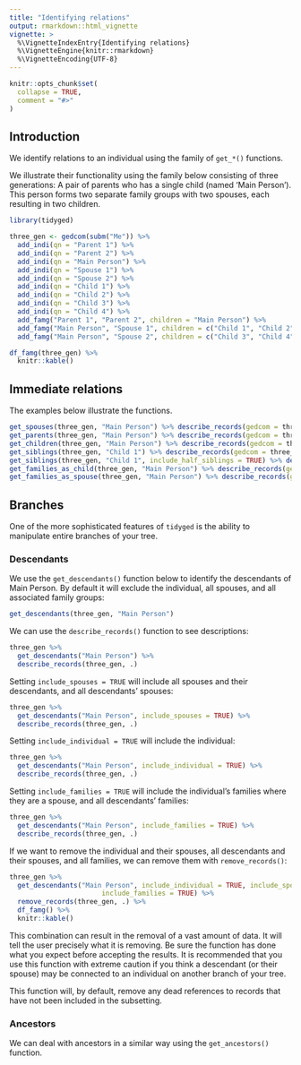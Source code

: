 ```yaml
---
title: "Identifying relations"
output: rmarkdown::html_vignette
vignette: >
  %\VignetteIndexEntry{Identifying relations}
  %\VignetteEngine{knitr::rmarkdown}
  %\VignetteEncoding{UTF-8}
---
```


```r
knitr::opts_chunk$set(
  collapse = TRUE,
  comment = "#>"
)
```

## Introduction

We identify relations to an individual using the family of `get_*()` functions.

We illustrate their functionality using the family below consisting of three generations: A pair of parents who has a single child (named 'Main Person'). This person forms two separate family groups with two spouses, each resulting in two children.

```r
library(tidyged)

three_gen <- gedcom(subm("Me")) %>% 
  add_indi(qn = "Parent 1") %>% 
  add_indi(qn = "Parent 2") %>% 
  add_indi(qn = "Main Person") %>% 
  add_indi(qn = "Spouse 1") %>% 
  add_indi(qn = "Spouse 2") %>%
  add_indi(qn = "Child 1") %>% 
  add_indi(qn = "Child 2") %>% 
  add_indi(qn = "Child 3") %>% 
  add_indi(qn = "Child 4") %>% 
  add_famg("Parent 1", "Parent 2", children = "Main Person") %>% 
  add_famg("Main Person", "Spouse 1", children = c("Child 1", "Child 2")) %>%
  add_famg("Main Person", "Spouse 2", children = c("Child 3", "Child 4"))

df_famg(three_gen) %>% 
  knitr::kable()
```

## Immediate relations

The examples below illustrate the functions.

```r
get_spouses(three_gen, "Main Person") %>% describe_records(gedcom = three_gen)
get_parents(three_gen, "Main Person") %>% describe_records(gedcom = three_gen)
get_children(three_gen, "Main Person") %>% describe_records(gedcom = three_gen)
get_siblings(three_gen, "Child 1") %>% describe_records(gedcom = three_gen)
get_siblings(three_gen, "Child 1", include_half_siblings = TRUE) %>% describe_records(gedcom = three_gen)
get_families_as_child(three_gen, "Main Person") %>% describe_records(gedcom = three_gen)
get_families_as_spouse(three_gen, "Main Person") %>% describe_records(gedcom = three_gen)
```

## Branches

One of the more sophisticated features of `tidyged` is the ability to manipulate entire branches of your tree. 

### Descendants

We use the `get_descendants()` function below to identify the descendants of Main Person. By default it will exclude the individual, all spouses, and all associated family groups:

```r
get_descendants(three_gen, "Main Person")
```

We can use the `describe_records()` function to see descriptions:

```r
three_gen %>% 
  get_descendants("Main Person") %>% 
  describe_records(three_gen, .)
```

Setting `include_spouses = TRUE` will include all spouses and their descendants, and all descendants' spouses:

```r
three_gen %>% 
  get_descendants("Main Person", include_spouses = TRUE) %>% 
  describe_records(three_gen, .)
```

Setting `include_individual = TRUE` will include the individual:

```r
three_gen %>% 
  get_descendants("Main Person", include_individual = TRUE) %>% 
  describe_records(three_gen, .)
```

Setting `include_families = TRUE` will include the individual's families where they are a spouse, and all descendants' families:

```r
three_gen %>% 
  get_descendants("Main Person", include_families = TRUE) %>% 
  describe_records(three_gen, .)
```

If we want to remove the individual and their spouses, all descendants and their spouses, and all families, we can remove them with `remove_records()`:

```r
three_gen %>% 
  get_descendants("Main Person", include_individual = TRUE, include_spouses = TRUE,
                       include_families = TRUE) %>% 
  remove_records(three_gen, .) %>% 
  df_famg() %>% 
  knitr::kable()
```

This combination can result in the removal of a vast amount of data. It will tell the user precisely what it is removing. Be sure the function has done what you expect before accepting the results. It is recommended that you use this function with extreme caution if you think a descendant (or their spouse) may be connected to an individual on another branch of your tree.

This function will, by default, remove any dead references to records that have not been included in the subsetting.

### Ancestors

We can deal with ancestors in a similar way using the `get_ancestors()` function.


